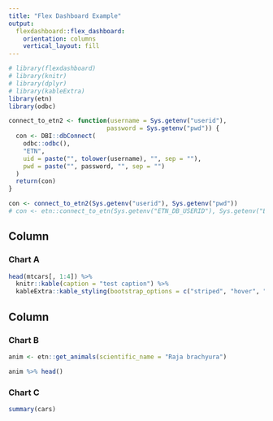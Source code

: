 ```yaml
---
title: "Flex Dashboard Example"
output: 
  flexdashboard::flex_dashboard:
    orientation: columns
    vertical_layout: fill
---
```


```r
# library(flexdashboard)
# library(knitr)
# library(dplyr)
# library(kableExtra)
library(etn)
library(odbc)
```

```r

connect_to_etn2 <- function(username = Sys.getenv("userid"),
                           password = Sys.getenv("pwd")) {
  con <- DBI::dbConnect(
    odbc::odbc(),
    "ETN",
    uid = paste("", tolower(username), "", sep = ""),
    pwd = paste("", password, "", sep = "")
  )
  return(con)
}

con <- connect_to_etn2(Sys.getenv("userid"), Sys.getenv("pwd"))
# con <- etn::connect_to_etn(Sys.getenv("ETN_DB_USERID"), Sys.getenv("ETN_DB_PW"))
```


Column {data-width=650}
-----------------------------------------------------------------------

### Chart A

```r

head(mtcars[, 1:4]) %>%
  knitr::kable(caption = "test caption") %>%
  kableExtra::kable_styling(bootstrap_options = c("striped", "hover", "condensed", "responsive"))

```

Column {data-width=350}
-----------------------------------------------------------------------

### Chart B

```r
anim <- etn::get_animals(scientific_name = "Raja brachyura")

anim %>% head()
```

### Chart C

```r
summary(cars)
```